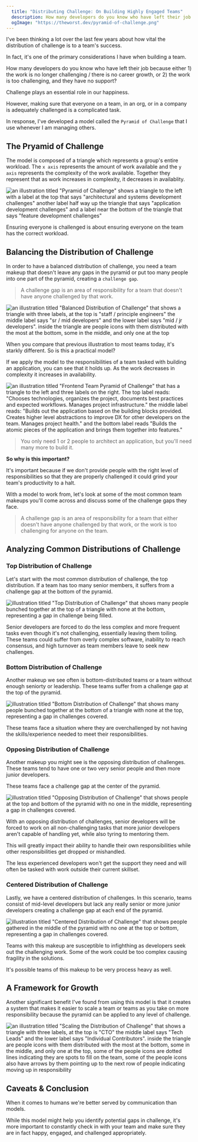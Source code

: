 ```yaml
---
  title: "Distributing Challenge: On Building Highly Engaged Teams"
  description: How many developers do you know who have left their job because either 1) the work is no longer challenging / there is no career growth, or 2) the work is too challenging, and they have no support? Challenge plays an essential role in our happiness.
  ogImage: "https://theworst.dev/pyramid-of-challenge.png"
---
```


I've been thinking a lot over the last few years about how vital the distribution of challenge is to a team's success.

In fact, it's one of the primary considerations I have when building a team.

How many developers do you know who have left their job because either 1) the work is no longer challenging / there is no career growth, or 2) the work is too challenging, and they have no support?

Challenge plays an essential role in our happiness.

However, making sure that everyone on a team, in an org, or in a company is adequately challenged is a complicated task.

In response, I've developed a model called the `Pyramid of Challenge` that I use whenever I am managing others.

## The Pryamid of Challenge

The model is composed of a triangle which represents a group's entire workload. The `x axis` represents the amount of work available and the `y axis` represents the complexity of the work available. Together they represent that as work increases in complexity, it decreases in availablity.

![an illustration titled "Pyramid of Challenge" shows a triangle to the left with a label at the top that says "architectural and systems development challenges" another label half way up the triangle that says "application development challenges" and a label near the bottom of the triangle that says "feature development challenges"](/pyramid-of-challenge.png)

Ensuring everyone is challenged is about ensuring everyone on the team has the correct workload.

## Balancing the Distribution of Challenge

In order to have a balanced distribution of challenge, you need a team makeup that doesn't leave any gaps in the pyramid or put too many people into one part of the pyramid, creating a `challenge gap`.

> A challenge gap is an area of responsibility for a team that doesn't have anyone challenged by that work.

![an illustration titled "Balanced Distribution of Challenge" that shows a triangle with three labels, at the top is "staff / principle engineers" the middle label says "sr / mid developers" and the lower label says "mid / jr developers". inside the triangle are people icons with them distributed with the most at the bottom, some in the middle, and only one at the top](/pyramid-of-challenge-balanced.png)

When you compare that previous illustration to most teams today, it's starkly different. So is this a practical model?

If we apply the model to the responsibilities of a team tasked with building an application, you can see that it holds up. As the work decreases in complexity it increases in availability.

![an illustration titled "Frontend Team Pyramid of Challenge" that has a triangle to the left and three labels on the right. The top label reads: "Chooses technologies, organizes the project, documents best practices and expected workflows. Manages project infrastructure." the middle label reads: "Builds out the application based on the building blocks provided. Creates higher level abstractions to improve DX for other developers on the team. Manages project health." and the bottom label reads "Builds the atomic pieces of the application and brings them together into features."](/pyramid-of-challenge-frontend-example.png)

> You only need 1 or 2 people to architect an application, but you'll need many more to build it.

**So why is this important?**

It's important because if we don't provide people with the right level of responsibilities so that they are properly challenged it could grind your team's productivity to a halt.

With a model to work from, let's look at some of the most common team makeups you'll come across and discuss some of the challenge gaps they face.

> A challenge gap is an area of responsibility for a team that either doesn't have anyone challenged by that work, or the work is too challenging for anyone on the team.

## Analyzing Common Distributions of Challenge

### Top Distribution of Challenge

Let's start with the most common distribution of challenge, the top distribution. If a team has too many senior members, it suffers from a challenge gap at the bottom of the pyramid.

![illustration titled "Top Distribution of Challenge" that shows many people bunched together at the top of a triangle with none at the bottom, representing a gap in challenge being filled.](/top-distribution-of-challenge.png)

Senior developers are forced to do the less complex and more frequent tasks even though it's not challenging, essentially leaving them toiling. These teams could suffer from overly complex software, inability to reach consensus, and high turnover as team members leave to seek new challenges.

### Bottom Distribution of Challenge

Another makeup we see often is bottom-distributed teams or a team without enough seniorty or leadership. These teams suffer from a challenge gap at the top of the pyramid.

![illustration titled "Bottom Distribution of Challenge" that shows many people bunched together at the bottom of a triangle with none at the top, representing a gap in challenges covered.](/bottom-distribution-of-challenge.png)

These teams face a situation where they are overchallenged by not having the skills/experience needed to meet their responsibilities.

### Opposing Distribution of Challenge

Another makeup you might see is the opposing distribution of challenges. These teams tend to have one or two very senior people and then more junior developers.

These teams face a challenge gap at the center of the pyramid.

![illustration titled "Opposing Distribution of Challenge" that shows people at the top and bottom of the pyramid with no one in the middle, representing a gap in challenges covered.](/opposing-distribution-of-challenge.png)

With an opposing distribution of challenges, senior developers will be forced to work on all non-challenging tasks that more junior developers aren't capable of handling yet, while also tyring to mentoring them.

This will greatly impact their ability to handle their own responsibilities while other responsibilities get dropped or mishandled.

The less experienced developers won't get the support they need and will often be tasked with work outside their current skillset.

### Centered Distribution of Challenge

Lastly, we have a centered distribution of challenges. In this scenario, teams consist of mid-level developers but lack any really senior or more junior developers creating a challenge gap at each end of the pyramid.

![illustration titled "Centered Distribution of Challenge" that shows people gathered in the middle of the pyramid with no one at the top or bottom, representing a gap in challenges covered.](/centered-distribution-of-challenge.png)

Teams with this makeup are susceptible to infighthing as developers seek out the challenging work. Some of the work could be too complex causing fragility in the solutions.

It's possible teams of this makeup to be very process heavy as well.

## A Framework for Growth

Another significant benefit I've found from using this model is that it creates a system that makes it easier to scale a team or teams as you take on more responsibility because the pyramid can be applied to any level of challenge.

![an illustration titled "Scaling the Distribution of Challenge" that shows a triangle with three labels, at the top is "CTO" the middle label says "Tech Leads" and the lower label says "Individual Contributors". inside the triangle are people icons with them distributed with the most at the bottom, some in the middle, and only one at the top, some of the people icons are dotted lines indicating they are spots to fill on the team, some of the people icons also have arrows by them pointing up to the next row of people indicating moving up in responsibility](/scaling-the-distribution-of-challenge.png)

## Caveats & Conclusion

When it comes to humans we're better served by communication than models.

While this model might help you identify potential gaps in challenge, it's more important to constantly check in with your team and make sure they are in fact happy, engaged, and challenged appropriately.
